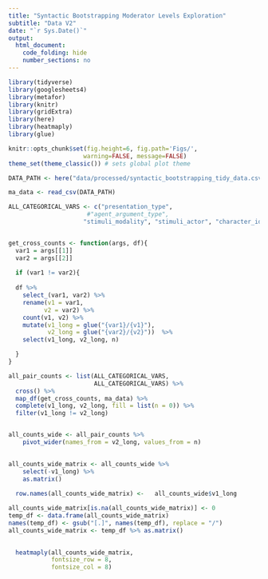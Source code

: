 ```yaml
---
title: "Syntactic Bootstrapping Moderator Levels Exploration"
subtitle: "Data V2"
date: "`r Sys.Date()`"
output: 
  html_document:
    code_folding: hide 
    number_sections: no
---
```



```r
library(tidyverse)
library(googlesheets4)
library(metafor)
library(knitr)
library(gridExtra)
library(here)
library(heatmaply)
library(glue)

```

```r
knitr::opts_chunk$set(fig.height=6, fig.path='Figs/',
                     warning=FALSE, message=FALSE)
theme_set(theme_classic()) # sets global plot theme
```

```r
DATA_PATH <- here("data/processed/syntactic_bootstrapping_tidy_data.csv") # make all variables (i.e. things that might change) as capital letters at the top of the scripts

ma_data <- read_csv(DATA_PATH)  
```


```r
ALL_CATEGORICAL_VARS <- c("presentation_type",
                      #"agent_argument_type", 
                     "stimuli_modality", "stimuli_actor", "character_identification",   "practice_phase", "test_mass_or_distributed")


get_cross_counts <- function(args, df){
  var1 = args[[1]]
  var2 = args[[2]]
  
  if (var1 != var2){
  
  df %>%
    select_(var1, var2) %>%
    rename(v1 = var1, 
          v2 = var2) %>%
    count(v1, v2) %>%
    mutate(v1_long = glue("{var1}/{v1}"),
           v2_long = glue("{var2}/{v2}"))  %>%
    select(v1_long, v2_long, n) 

  }
}

all_pair_counts <- list(ALL_CATEGORICAL_VARS,
                        ALL_CATEGORICAL_VARS) %>%
  cross() %>%
  map_df(get_cross_counts, ma_data) %>%
  complete(v1_long, v2_long, fill = list(n = 0)) %>%
  filter(v1_long != v2_long)


all_counts_wide <- all_pair_counts %>%
    pivot_wider(names_from = v2_long, values_from = n) 
  

all_counts_wide_matrix <- all_counts_wide %>%
    select(-v1_long) %>%
    as.matrix()
  
  row.names(all_counts_wide_matrix) <-   all_counts_wide$v1_long

all_counts_wide_matrix[is.na(all_counts_wide_matrix)] <- 0
temp_df <- data.frame(all_counts_wide_matrix)
names(temp_df) <- gsub("[.]", names(temp_df), replace = "/")
all_counts_wide_matrix <- temp_df %>% as.matrix()
  

  heatmaply(all_counts_wide_matrix,
            fontsize_row = 8,
            fontsize_col = 8)
```


